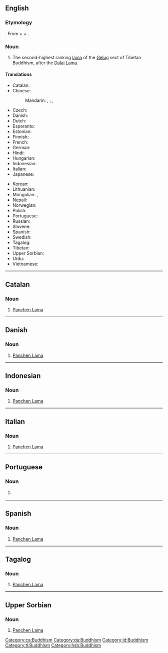 ==English==
{{wikipedia}}

===Etymology===
{{etyl|bo|en}} {{m|bo|པན་ཆེན་བླ་མ}}. From {{cog|sa|पण्डित||scholar}} + {{cog|bo|ཆེན་པོ||big}} + {{cog|bo|བླ་མ}}.

===Noun===
{{en-noun|head=Panchen Lama}}

# {{lb|en|Tibetan Buddhism}} The second-highest ranking [[lama]] of the [[Gelug]] sect of Tibetan Buddhism, after the [[Dalai Lama]].

====Translations====
{{trans-top|second-highest ranking lama of the Gelug sect of Tibetan Buddhism}}
* Catalan: {{t|ca|Panchen Lama}}
* Chinese:
*: Mandarin: {{t+|cmn|班禪喇嘛|sc=Hant}}, {{t+|cmn|班禅喇嘛|sc=Hans}}; {{t+|cmn|班禪額爾德尼|sc=Hant}}, {{t+|cmn|班禅额尔德尼|sc=Hans}}
* Czech: {{t|cs|Pančhenlama}}
* Danish: {{t|da|Panchen Lama}}
* Dutch: {{t|nl|Panchen lama}}
* Esperanto: {{t|eo|Panĉen-lamao}}
* Estonian: {{t|et|Pantšen-laama}}
* Finnish: {{t|fi|Panchen-lama}}
* French: {{t|fr|Panchen-lama}}
* German: {{t|de|Penchen Lama}}
* Hindi: {{t|hi|पंचेन लामा}}
* Hungarian: {{t+|hu|Panchen Láma}}
* Indonesian: {{t|id|Panchen Lama}}
* Italian: {{t|it|Panchen Lama}}
* Japanese: {{t|ja|パンチェン・ラマ|tr=Panchen Rama}}
{{trans-mid}}
* Korean: {{t|ko|^판첸 ^라마}}
* Lithuanian: {{t|lt|Pančen Lama}}
* Mongolian: {{t|mn|Банчин богд}}, {{t|mn|Банчин лам}}
* Nepali: {{t|ne|पञ्चेन लामा|tr=pañcen lāmā}}
* Norwegian: {{t|no|Panchen Lama}}
* Polish: {{t+|pl|panczenlama|m}}
* Portuguese: {{t|pt|Panchen Lama}}
* Russian: {{t|ru|Па́нчен-ла́ма|m}}
* Slovene: {{t|sl|Pančen Lama}}
* Spanish: {{t|es|Panchen Lama}}
* Swedish: {{t|sv|Panchen lama}}
* Tagalog: {{t|tl|Panchen Lama}}
* Tibetan: {{t|bo|པན་ཆེན་བླ་མ}}
* Upper Sorbian: {{t|hsb|Panchen Lama}}
* Urdu: {{t|ur|پنچن لاما}}
* Vietnamese: {{t|vi|Ban-thiền Lạt-ma}}
{{trans-bottom}}

----

==Catalan==

===Noun===
{{head|ca|noun}}

# [[Panchen Lama]]

[[Category:ca:Buddhism]]

----

==Danish==

===Noun===
{{head|da|noun}}

# [[Panchen Lama]]

[[Category:da:Buddhism]]

----

==Indonesian==

===Noun===
{{id-noun}}

# [[Panchen Lama]]

[[Category:id:Buddhism]]

----

==Italian==

===Noun===
{{head|it|noun}}

# [[Panchen Lama]]

{{C|it|Buddhism}}

----

==Portuguese==

===Noun===
{{pt-noun|m|s}}

# {{lb|pt|Tibetan Buddhism}} {{l|en|Panchen Lama}} {{gloss|second-highest ranking lama of the Gelug sect of Tibetan Buddhism}}

----

==Spanish==

===Noun===
{{es-noun|m|#|head=Panchen Lama}}

# [[Panchen Lama]]

{{C|es|Buddhism}}

----

==Tagalog==

===Noun===
{{tl-noun}}

# [[Panchen Lama]]

[[Category:tl:Buddhism]]

----

==Upper Sorbian==

===Noun===
{{head|hsb|noun}}

# [[Panchen Lama]]

[[Category:hsb:Buddhism]]
